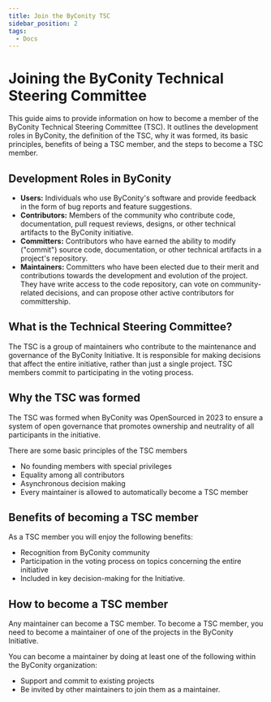 ```yaml
---
title: Join the ByConity TSC
sidebar_position: 2
tags:
  - Docs
---
```


# Joining the ByConity Technical Steering Committee

This guide aims to provide information on how to become a member of the ByConity Technical Steering Committee (TSC). 
It outlines the development roles in ByConity, the definition of the TSC, why it was formed, its basic principles, 
benefits of being a TSC member, and the steps to become a TSC member.

## Development Roles in ByConity
* **Users:** Individuals who use ByConity's software and provide feedback in the form of bug reports and feature suggestions. 
* **Contributors:** Members of the community who contribute code, documentation, pull request reviews, designs, 
or other technical artifacts to the ByConity initiative.
* **Committers:** Contributors who have earned the ability to modify ("commit") source code, documentation, 
or other technical artifacts in a project's repository.
* **Maintainers:** Committers who have been elected due to their merit and contributions towards the development and evolution of the project. 
They have write access to the code repository, can vote on community-related decisions, and can propose other active contributors for committership.

## What is the Technical Steering Committee?
The TSC is a group of maintainers who contribute to the maintenance and governance of the ByConity Initiative. 
It is responsible for making decisions that affect the entire initiative, rather than just a single project. 
TSC members commit to participating in the voting process.

## Why the TSC was formed
The TSC was formed when ByConity was OpenSourced in 2023 to ensure a system of open governance that promotes ownership 
and neutrality of all participants in the initiative.

There are some basic principles of the TSC members
* No founding members with special privileges
* Equality among all contributors
* Asynchronous decision making 
* Every maintainer is allowed to automatically become a TSC member

## Benefits of becoming a TSC member

As a TSC member you will enjoy the following benefits: 
 
* Recognition from ByConity community
* Participation in the voting process on topics concerning the entire initiative
* Included in key decision-making for the Initiative. 

## How to become a TSC member

Any maintainer can become a TSC member. To become a TSC member, you need to become a maintainer of one of the projects in the ByConity Initiative.

You can become a maintainer by doing at least one of the following within the ByConity organization:
* Support and commit to existing projects 
* Be invited by other maintainers to join them as a maintainer. 
